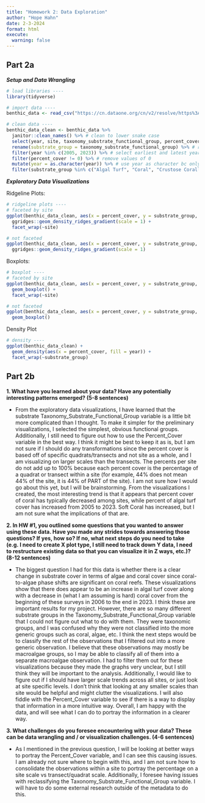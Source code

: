 ```yaml
---
title: "Homework 2: Data Exploration"
author: "Hope Hahn"
date: 2-3-2024
format: html
execute: 
  warning: false
---
```


## Part 2a

***Setup and Data Wrangling***
```r
# load libraries ----
library(tidyverse)

# import data ----
benthic_data <- read_csv("https://cn.dataone.org/cn/v2/resolve/https%3A%2F%2Fpasta.lternet.edu%2Fpackage%2Fdata%2Feml%2Fknb-lter-mcr%2F8%2F36%2F54d54c25616a48b9ec684118df9d6fca")

# clean data ----
benthic_data_clean <- benthic_data %>% 
  janitor::clean_names() %>% # clean to lower snake case
  select(year, site, taxonomy_substrate_functional_group, percent_cover) %>% # select only relevant columns
  rename(substrate_group = taxonomy_substrate_functional_group) %>% # rename column for future ease of use
  filter(year %in% c(2005, 2023)) %>% # select earliest and latest year
  filter(percent_cover != 0) %>% # remove values of 0
  mutate(year = as.character(year)) %>% # use year as character bc only using two years
  filter(substrate_group %in% c("Algal Turf", "Coral", "Crustose Corallines", "Sand", "Soft Coral")) # only select the obvious substrate groups
```

***Exploratory Data Visualizations***

Ridgeline Plots:
```r
# ridgeline plots ----
# faceted by site
ggplot(benthic_data_clean, aes(x = percent_cover, y = substrate_group, fill = year)) +
  ggridges::geom_density_ridges_gradient(scale = 1) +
  facet_wrap(~site)

# not faceted
ggplot(benthic_data_clean, aes(x = percent_cover, y = substrate_group, fill = year)) +
  ggridges::geom_density_ridges_gradient(scale = 1) 

```

Boxplots:
```r
# boxplot ----
# faceted by site
ggplot(benthic_data_clean, aes(x = percent_cover, y = substrate_group, fill = year)) +
  geom_boxplot() +
  facet_wrap(~site)

# not faceted
ggplot(benthic_data_clean, aes(x = percent_cover, y = substrate_group, fill = year)) +
  geom_boxplot() 
```

Density Plot
```r
# density ----
ggplot(benthic_data_clean) +
  geom_density(aes(x = percent_cover, fill = year)) +
  facet_wrap(~substrate_group)
```

## Part 2b

**1. What have you learned about your data? Have any potentially interesting patterns emerged? (5-8 sentences)**

- From the exploratory data visualizations, I have learned that the substrate Taxonomy_Substrate_Functional_Group variable is a little bit more complicated than I thought. To make it simpler for the preliminary visualizations, I selected the simplest, obvious functional groups. Additionally, I still need to figure out how to use the Percent_Cover variable in the best way. I think it might be best to keep it as is, but I am not sure if I should do any transformations since the percent cover is based off of specific quadrats/transects and not site as a whole, and I am visualizing on larger scales than the transects. The percents per site do not add up to 100% because each percent cover is the percentage of a quadrat or transect within a site (for example, 44% does not mean 44% of the site, it is 44% of PART of the site). I am not sure how I would go about this yet, but I will be brainstorming. From the visualizations I created, the most interesting trend is that it appears that percent cover of coral has typically decreased among sites, while percent of algal turf cover has increased from 2005 to 2023. Soft Coral has increased, but I am not sure what the implications of that are.

**2. In HW #1, you outlined some questions that you wanted to answer using these data. Have you made any strides towards answering those questions? If yes, how so? If no, what next steps do you need to take (e.g. I need to create X plot type, I still need to track down Y data, I need to restructure existing data so that you can visualize it in Z ways, etc.)? (8-12 sentences)**

- The biggest question I had for this data is whether there is a clear change in substrate cover in terms of algae and coral cover since coral-to-algae phase shifts are significant on coral reefs. These visualizations show that there does appear to be an increase in algal turf cover along with a decrease in (what I am assuming is hard) coral cover from the beginning of these surveys in 2006 to the end in 2023. I think these are important results for my project. However, there are so many different substrate groups in the Taxonomy_Substrate_Functional_Group variable that I could not figure out what to do with them. They were taxonomic groups, and I was confused why they were not classified into the more generic groups such as coral, algae, etc. I think the next steps would be to classify the rest of the observations that I filtered out into a more generic observation. I believe that these observations may mostly be macroalgae groups, so I may be able to classify all of them into a separate macroalgae observation. I had to filter them out for these visualizations because they made the graphs very unclear, but I still think they will be important to the analysis. Additionally, I would like to figure out if I should have larger scale trends across all sites, or just look at site specific levels. I don't think that looking at any smaller scales than site would be helpful and might clutter the visualizations. I will also fiddle with the Percent_Cover variable to see if there is a way to display that information in a more intuitive way. Overall, I am happy with the data, and will see what I can do to portray the information in a clearer way. 

**3. What challenges do you foresee encountering with your data? These can be data wrangling and / or visualization challenges. (4-6 sentences)**

- As I mentioned in the previous question, I will be looking at better ways to portray the Percent_Cover variable, and I can see this causing issues. I am already not sure where to begin with this, and I am not sure how to consolidate the observations within a site to portray the percentage on a site scale vs transect/quadrat scale. Additionally, I foresee having issues with reclassifying the Taxonomy_Substrate_Functional_Group variable. I will have to do some external research outside of the metadata to do this. 
